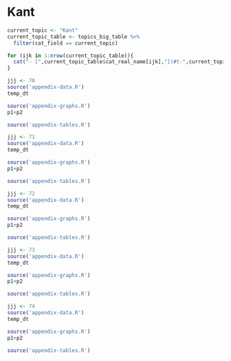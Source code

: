 # Kant

```r
current_topic <- "Kant"
current_topic_table <- topics_big_table %>% 
  filter(cat_field == current_topic)

for (ijk in 1:nrow(current_topic_table)){
  cat("- [",current_topic_table$cat_real_name[ijk],"](#t-",current_topic_table$cat_shortcode[ijk],")\n", sep="")
}
```

```r
jjj <- 70 
source('appendix-data.R') 
temp_dt
```

```r
source('appendix-graphs.R') 
p1+p2
```

```r
source('appendix-tables.R') 
```

```r
jjj <- 71 
source('appendix-data.R') 
temp_dt
```

```r
source('appendix-graphs.R') 
p1+p2
```

```r
source('appendix-tables.R') 
```

```r
jjj <- 72 
source('appendix-data.R') 
temp_dt
```

```r
source('appendix-graphs.R') 
p1+p2
```

```r
source('appendix-tables.R') 
```

```r
jjj <- 73 
source('appendix-data.R') 
temp_dt
```

```r
source('appendix-graphs.R') 
p1+p2
```

```r
source('appendix-tables.R') 
```

```r
jjj <- 74 
source('appendix-data.R') 
temp_dt
```

```r
source('appendix-graphs.R') 
p1+p2
```

```r
source('appendix-tables.R') 
```